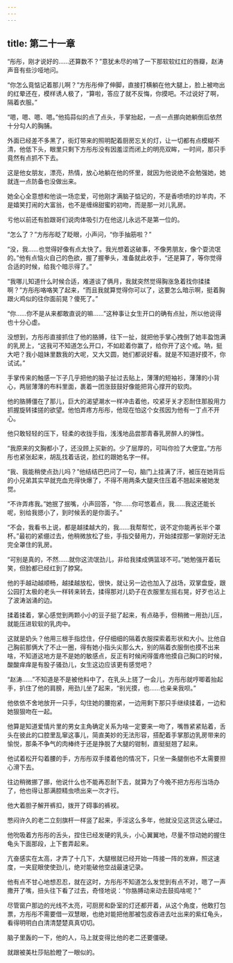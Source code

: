 ```yaml
---
---
---
```

title: 第二十一章
---




“彤彤，刚才说好的……还算数不？”意犹未尽的啃了一下那软软红红的唇瓣，赵涛声音有些沙哑地问。

“你怎么竟惦记着那儿啊？”方彤彤伸了伸脚，直接打横躺在他大腿上，脸上被吻出的红晕还在，模样诱人极了，“算啦，答应了就不反悔，你摸吧。不过说好了啊，隔着衣服。”

“嗯，嗯、嗯、嗯。”他捣蒜似的点了点头，手掌抬起，一点一点挪向她躺倒后依然十分勾人的胸脯。

外面已经差不多黑了，街灯带来的照明配着厨房忘关的灯，让一切都有点模糊不清，他低下头，眼里只剩下方彤彤没有因羞涩而闭上的明亮双眸，一时间，那只手竟然有点抓不下去。

这是他女朋友，漂亮，热情，放心地躺在他的怀里，就因为他说绝不会勉强她，她就连一点防备也没做出来。

她全心全意想和他谈一场恋爱，可他刚才满脑子惦记的，不是香喷喷的炒羊肉，不是嬉笑打闹的大富翁，也不是缠绵甜蜜的初吻，而是那一对儿乳房。

亏他以前还有脸跟哥们说肉体吸引力在他这儿永远不是第一位的。

“怎么了？”方彤彤眨了眨眼，小声问，“你手抽筋啦？”

“没，我……也觉得好像有点太快了。我光想着这破事，不像男朋友，像个耍流氓的。”他有点恼火自己的色欲，握了握拳头，准备就此收手，“还是算了，等你觉得合适的时候，给我个暗示得了。”

“我哪儿知道什么时候合适，难道谈了俩月，我就突然觉得胸涨急着找你揉揉啊？”方彤彤咯咯笑了起来，“而且我就算觉得你可以了，这要怎么暗示啊，挺着胸跟火鸡似的往你面前晃？傻死了。”

“你……你不是从来都敢直说的嘛……”这种事让女生开口的确有点扯，所以他说得也十分心虚。

没想到，方彤彤直接抓住了他的胳膊，往下一扯，就把他手掌心拽倒了她丰盈饱满的乳房上，“这我可不知道怎么开口，不如趁着你赢了，给你开了这个戒。呐，挺大吧？我小姐妹里数我的大呢，又大又圆，她们都说好看。就是不知道好摸不，你试试。”

手掌传来的触感一下子几乎把他的脑子扯过去贴上，薄薄的短袖衫，薄薄的小背心，两层薄薄的布料里面，裹着一团涨鼓鼓好像能把背心撑开的软肉。

他的胳膊僵在了那儿，巨大的渴望潮水一样冲击着他，咬紧牙关才忍耐住那股用力抓握旋转揉搓的欲望。他怕弄疼方彤彤，他现在怕这个女孩因为他有一丁点不开心。

他只敢轻轻的压下，轻柔的收拢手指，浅浅地品尝那青春乳房醉人的弹性。

“我原来的文胸都小了，还没顾上买新的。少了层厚的，可叫你捡了大便宜。”方彤彤也紧张起来，胡乱找着话说，脸红的跟她名字一样。

“我、我能稍使点劲儿吗？”他结结巴巴问了一句，脑门上挂满了汗，被压在她背后的小兄弟其实早就充血充得快爆了，不得不用两条大腿夹住压着不翘起来被她发觉。

“不许弄疼我。”她抿了抿嘴，小声回答，“你……你可悠着点，我……我这还能长呢，别给我摁小了，到时候丢的是你面子。”

“不会，我看书上说，都是越揉越大的，我……我帮帮忙，说不定你能再长半个罩杯。”最初的紧绷过去，他稍微放松了些，手指交替用力，开始揉捏那一掌刚好无法完全罩住的乳房。

“可别是真的，不然……就你这流氓劲儿，非给我揉成俩篮球不可。”她勉强开着玩笑，但脸都已经红到了脖窝。

他的手越动越顺畅，越揉越放松，很快，就让另一边也加入了战场，双掌盘旋，跟公园打太极的老头一样转来转去，揉得那对儿奶子在衣服里左摇右晃，好歹也沾上了波涛汹涌的边。

揉着揉着，掌心感觉到两颗小小的豆子挺了起来，有点硌手，但稍微一用劲儿压，就能压进软软的乳肉中。

这就是奶头？他用三根手指捻住，仔仔细细的隔着衣服探索着形状和大小。比他自己胸前那俩大了不止一圈，得有她小指头尖那么大，别的隔着衣服倒也摸不出来啥，不知道这地方是不是她的敏感点，反正有时候闲得蛋疼他摸自己胸口的时候，酸酸痒痒是有股子骚劲儿，女生这边应该更有感觉吧？

“赵涛……”不知道是不是被他料中了，在乳头上搓了一会儿，方彤彤就哼唧着抬起手，扒住了他的肩膀，用劲儿坐了起来，“别光摸，也……也亲亲我呗。”

他依依不舍地放开一只手，勾住她的腰抱紧，一边用剩下那只手继续揉着，一边和她狠狠吻在一起。

他算是知道爱情片里的男女主角确定关系为啥一定要来一吻了，嘴唇紧紧贴着，舌头在彼此的口腔里乱窜这事儿，简直美妙的无法形容，搭配着手掌那边乳房带来的愉悦，那条不争气的肉棒终于还是挣脱了大腿的钳制，直挺挺翘了起来。

他试着松开勾着腰的手，方彤彤双手搂着他的情况下，只坐一条腿倒也不太需要担心滑下去。

往边稍微挪了挪，他说什么也不能再忍耐下去，就算为了今晚不把方彤彤当场办了，他也得让那满腔精虫喷出来一次才行。

他大着胆子解开裤扣，拨开了碍事的裤衩。

憋闷许久的老二立刻旗杆一样竖了起来，手淫这么多年，他就没见这货这么硬过。

他吮吸着方彤彤的舌头，捏住已经发硬的乳头，小心翼翼地，尽量不惊动她的握住龟头下面那段，上下套弄起来。

亢奋感实在太高，才弄了十几下，大腿根就已经开始一阵接一阵的发麻，照这速度，一夹屁眼使使劲儿，绝对能破他空战最速记录。

他有点不甘心地想忍忍，就在这时，方彤彤不知道怎么发觉到有点不对，嗯了一声撒开了嘴，扭头往下看了过去，奇怪地说：“你胳膊动来动去鼓捣啥呢？”

尽管窗户那边的光线不太亮，可厨房和卧室的灯还都开着，从这个角度，他敢打包票，方彤彤不需要借一双慧眼，也绝对能把他那被包皮吞进去吐出来的紫红龟头，看得明明白白清清楚楚真真切切。

脑子里轰的一下，他的人，马上就变得比他的老二还要僵硬。

就跟被美杜莎贴脸瞪了一眼似的。